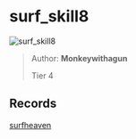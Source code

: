 
# surf_skill8

![surf_skill8](https://raw.githubusercontent.com/Sayt123/SurfMapPics/Maps-and-bonuses/csgo/surf_skill8.jpg)

> Author: **Monkeywithagun**
>
> Tier 4

## Records

[surfheaven](https://surfheaven.eu/map/surf_skill8)
